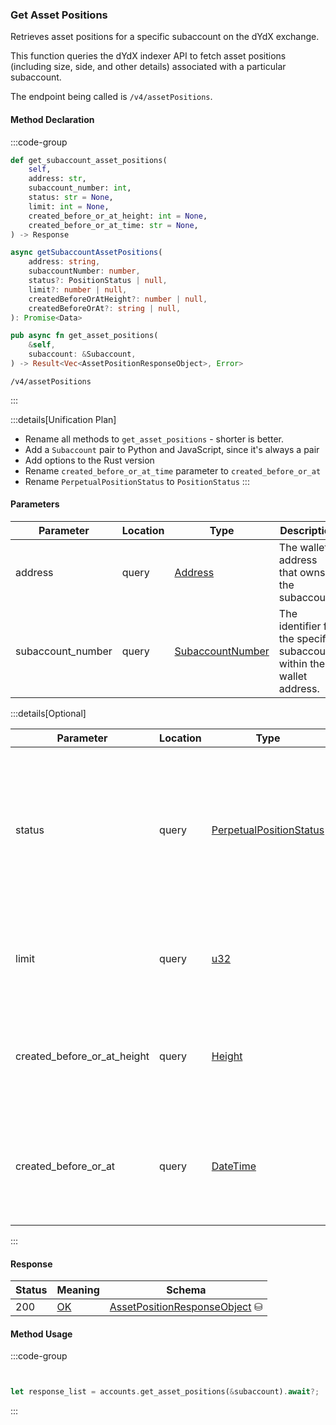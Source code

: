 ### Get Asset Positions

Retrieves asset positions for a specific subaccount on the dYdX exchange.

This function queries the dYdX indexer API to fetch asset positions (including
size, side, and other details) associated with a particular subaccount.

The endpoint being called is `/v4/assetPositions`.

#### Method Declaration

:::code-group

```python [Python]
def get_subaccount_asset_positions(
    self,
    address: str,
    subaccount_number: int,
    status: str = None,
    limit: int = None,
    created_before_or_at_height: int = None,
    created_before_or_at_time: str = None,
) -> Response
```

```typescript [TypeScript]
async getSubaccountAssetPositions(
    address: string,
    subaccountNumber: number,
    status?: PositionStatus | null,
    limit?: number | null,
    createdBeforeOrAtHeight?: number | null,
    createdBeforeOrAt?: string | null,
): Promise<Data>
```

```rust [Rust]
pub async fn get_asset_positions(
    &self,
    subaccount: &Subaccount,
) -> Result<Vec<AssetPositionResponseObject>, Error>
```

```url [API]
/v4/assetPositions
```

:::

:::details[Unification Plan]
- Rename all methods to `get_asset_positions` - shorter is better.
- Add a `Subaccount` pair to Python and JavaScript, since it's always a pair
- Add options to the Rust version
- Rename `created_before_or_at_time` parameter to `created_before_or_at`
- Rename `PerpetualPositionStatus` to `PositionStatus`
:::

#### Parameters

| Parameter         | Location | Type               | Description                                                           |
| ----------------- | -------- | ------------------ | --------------------------------------------------------------------- |
| address           | query    | [Address]          | The wallet address that owns the subaccount.                          |
| subaccount_number | query    | [SubaccountNumber] | The identifier for the specific subaccount within the wallet address. |

:::details[Optional]

| Parameter                   | Location | Type                      | Description |
| --------------------------- | -------- | ------------------------- | ----------- |
| status                      | query    | [PerpetualPositionStatus] | Filter to retrieve positions with a specific status. If not provided, all positions will be returned regardless of status. |
| limit                       | query    | [u32]                     | Maximum number of asset positions to return in the response. |
| created_before_or_at_height | query    | [Height]                  | Restricts results to positions created at or before a specific blockchain height. |
| created_before_or_at        | query    | [DateTime]                | Restricts results to positions created at or before a specific timestamp (ISO 8601 format). |

:::

#### Response

| Status | Meaning     | Schema                          |
| ------ | ----------- | ------------------------------- |
| 200    | [OK]        | [AssetPositionResponseObject] ⛁ |

#### Method Usage

:::code-group

```python [Python]

```

```typescript [TypeScript]

```

```rust [Rust]
let response_list = accounts.get_asset_positions(&subaccount).await?;
```

:::

[Address]: /types/address
[SubaccountNumber]: /types/subaccount_number
[OK]: https://datatracker.ietf.org/doc/html/rfc7231#section-6.3.1
[AssetPositionResponseObject]: /types/asset_position_response_object
[PerpetualPositionStatus]: /types/perpetual_position_status
[u32]: /types/u32
[Height]: /types/height
[DateTime]: /types/date_time
